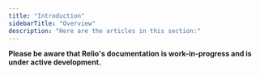 ```yaml
---
title: "Introduction"
sidebarTitle: "Overview"
description: "Here are the articles in this section:"
---
```


<Warning> **Please be aware that Relio's documentation is work-in-progress and is under active development.** </Warning>


<CardGroup>

<Card
  title="Introduction"
  icon="dinosaur" iconType="solid"
  href="/devpal/introduction/introduction"
/>
<Card title="Setup" icon="wrench" href="/devpal/introduction/setup" />
<Card
  title="Code Collector"
  icon="square-code"
  href="/devpal/introduction/code-collector"
/>
</CardGroup>

